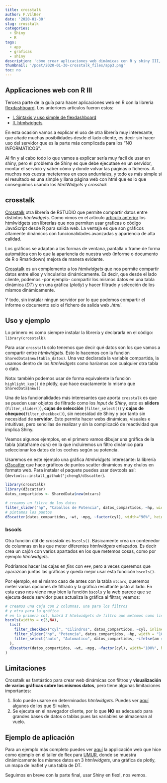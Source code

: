 ```yaml
---
title: crosstalk
author: F.VilBer
date: '2020-01-30'
slug: crosstalk
categories:
  - Shiny
  - R
tags:
  - app
  - graficas
  - shiny
description: 'cómo crear aplicaciones web dinámicas con R y shiny III, crosstalk'
thumbnail: '/post/2020-01-30-crosstalk_files/app3.png'
toc: no
---
```


## Applicaciones web con R III 

Tercera parte de la guía para hacer aplicaciones web en R con la librería [flexdashboard](https://rmarkdown.rstudio.com/flexdashboard/). Los anteriores articulos fueron estos:

 * [I. Sintaxis y uso simple de flexdashboard](../Shiny-facil-con-flexdashboard)
 * [II. htmlwidgets](../Shiny-facil-con-flexdashboard-ii)
 
En esta ocasión vamos a explicar el uso de otra librería muy interesante, que añade muchas posibilidades desde el lado cliente, es decir sin hacer uso del servidor que es la parte más complicada para los "NO INFORMÁTICOS".

Al fin y al cabo todo lo que vamos a explicar sería muy facil de usar en shiny, pero el problema de Shiny es que debe ejecutase en un servidor, montar el servicio y saber cómo y donde volvar las páginas o ficheros. A muchos nos cuesta meteternos en esos andurriales, y todo es más simple si el resultado es una simple y llana página web con html que es lo que conseguimos usando los *htmlWidgets* y  *crosstalk*

## crosstalk

[Crosstalk](https://rstudio.github.io/crosstalk/) otra librería de RSTUDIO que permite compartir datos entre distintos *htmlwidgets*. Como vimos en el articulo [artículo anterior](../Shiny-facil-con-flexdashboard-ii) los htmlwidgets  son librerías que nos permiten usar graficas o código JavaScript desde R para salida web. La ventaja es que son gráficos altamente dinámicos con funcionalidades avanzadas y apariencia de alta calidad.

Los gráficos se adaptan a las formas de ventana, pantalla o frame de forma automática con lo que la apariencia de nuestra web (informe o documento de R o Rmarkdown) mejora de manera evidente.

[Crosstalk](https://rstudio.github.io/crosstalk/) es un complemento a los *htmlwidgets* que nos permite compartir datos entre ellos y vincularlos dinámicamente. Es decir, que desde el lado cliente, podemos -por ejemplo- compartir los mismos datos en una tabla dinámica (*DT*) y en una gráfica (*plotly*) y hacer filtrado y selección de los mismos dinámicamente.

Y todo, sin instalar ningun servidor por lo que podemos compartir el informe o documento solo el fichero de salida web *.html*.

## Uso y ejemplo
Lo primero es como siempre instalar la librería y declararla en el código: `library(crosstalk)`.

Para usar `crosstalk` solo tenemos que decir qué datos son los que vamos a compartir entre *htmlwidgets*. Esto lo hacemos con la función `SharedData$new(tabla_datos)`. Una vez declarada la variable compartida, la usamos dentro de los *htmlwidgets* como haríamos con cualquier otra tabla o dato.

   Nota: también podemos usar de forma equivalente la función `highlight_key()` de plotly, que hace exactamente lo mismo que `SharedData$new()`

Una de las funcionalidades más interesantes que aporta `crosstalk` es que se pueden usar objetos de filtrado como los *Input de Shiny*, esto es **sliders** (`filter_slider()`), **cajas de selección** (`filter_select()`) y **cajas de chequeo**(`filter_checkbox()`), sin necesidad de Shiny y por tanto sin necesidad de **servidor**. Esto permite hacer webs dinámicas, visuales e intuitivas, pero sencillas de realizar y sin la complicació de reactividad que implica Shiny.

Veamos algunos ejemplos, en el primero vamos dibujar una gráfica de la tabla (dataframe *cars*) en la que incluiremos un filtro dinámico para seleccionar los datos de los coches según su potencia. 

Usaremos en este ejemplo una gráfica *htmlwidgets* interesante: la librería [d3scatter](https://github.com/jcheng5/d3scatter) que hace gráficos de puntos scatter dinámicos muy chulos en formato web. Para instalar el paquete puedes usar devtools así: (`devtools::install_github("jcheng5/d3scatter`).

```r
library(crosstalk)
library(d3scatter)
datos_compartidos <- SharedData$new(mtcars)

# creamos un filtro de los datos
filter_slider("hp", "Caballos de Potencia", datos_compartidos, ~hp, width = "90%")
# pintamos los puntos 
d3scatter(datos_compartidos, ~wt, ~mpg, ~factor(cyl), width="90%", height=250)
```

### bscols

Otra función útil de *crosstalk* es `bscols()`. Básicamente crea un contenedor de columnas en las que meter diferentes *htmlwidgets* enlazados. Es decir crea un cajón con varios apartados en los que metemos cosas, como por ejemplo *htmlwidgets*. 

Podríamos hacer las cajas en *flex* con `###`, pero a veces queremos que aparazcan juntas las gráficas y queda mejor usar esta funcicón `bscols()`.

Por ejemplo, en el mismo caso de antes con la tabla `mtcars`, queremos meter varias opciones de filtrado y la gráfica resultante justo al lado. En esta caso nos viene muy bien la función `bscols` y la web parece que se ejecuta desde servidor pues actualiza la gráfica al filtrar, veamos:


```r
# creamos una caja con 2 columnas, una para los filtros
# y otra para la gráfica
# en la primera col, habrá 3 htmlwidgets de filtro que metemos como lista
bscols(widths = c(3,NA),
  list(
    filter_checkbox("cyl", "Cilindros", datos_compartidos, ~cyl, inline = TRUE),
    filter_slider("hp", "Potencia", datos_compartidos, ~hp, width = "100%"),
    filter_select("auto", "Automatico", datos_compartidos, ~ifelse(am == 0, "Yes", "No"))
  ),
  d3scatter(datos_compartidos, ~wt, ~mpg, ~factor(cyl), width="100%", height=250)
)
```


## Limitaciones
Crosstalk es fantástico para crear web dinámicas con filtros y **visualización de varias gráficas sobre los mismos datos**, pero tiene algunas limitaciones importantes:

 1. Solo puede usarse en determinados *htmlwidgets*. Puedes ver [aquí](https://rstudio.github.io/crosstalk/widgets.html) algunos de los que SI valen.
 2. Se ejecuta en el navegador cliente, por lo que **NO** es adecuado para grandes bases de datos o tablas pues las variables se almacenan al vuelo. 

## Ejemplo de aplicación

Para un ejemplo más completo puedes ver <a href="https://fervilber.github.io/taller_flex/app3.html" target="_blank">aquí</a> la applicación web que hice como ejemplo en el taller de flex para [UMUR](http://gauss.inf.um.es/umur/actividades.html), donde se muestra dinámicamente los mismos datos en 3 *htmlwidgets*, una gráfica de plotly, un mapa de leaflet y una tabla de DT.


Seguimos en breve con la parte final, usar Shiny en flex!, nos vemos.





